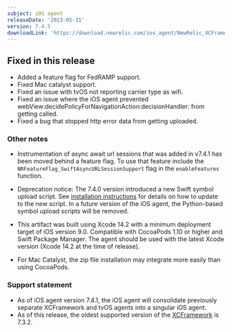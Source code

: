 ```yaml
---
subject: iOS agent
releaseDate: '2023-05-31'
version: 7.4.5
downloadLink: 'https://download.newrelic.com/ios_agent/NewRelic_XCFramework_Agent_7.4.5.zip'
---
```


## Fixed in this release

* Added a feature flag for FedRAMP support.
* Fixed Mac catalyst support.
* Fixed an issue with tvOS not reporting carrier type as wifi.
* Fixed an issue where the iOS agent prevented webView:decidePolicyForNavigationAction:decisionHandler: from getting called.
* Fixed a bug that stopped http error data from getting uploaded.

### Other notes
* Instrumentation of async await url sessions that was added in v7.4.1 has been moved behind a feature flag. To use that feature include the `NRFeatureFlag_SwiftAsyncURLSessionSupport` flag in the `enableFeatures` function.

* Deprecation notice: The 7.4.0 version introduced a new Swift symbol upload script. See [installation instructions](/docs/mobile-monitoring/new-relic-mobile-ios/installation/spm-installation#configure-using-swift-package-manager) for details on how to update to the new script. In a future version of the iOS agent, the Python-based symbol upload scripts will be removed.
* This artifact was built using Xcode 14.2 with a minimum deployment target of iOS version 9.0. Compatible with CocoaPods 1.10 or higher and Swift Package Manager. The agent should be used with the latest Xcode version (Xcode 14.2 at the time of release).
* For Mac Catalyst, the zip file installation may integrate more easily than using CocoaPods.

### Support statement

* As of iOS agent version 7.4.1, the iOS agent will consolidate previously separate XCFramework and tvOS agents into a singular iOS agent. 
* As of this release, the oldest supported version of the [XCFramework](/docs/release-notes/mobile-release-notes/xcframework-release-notes/xcframework-agent-732) is 7.3.2.

